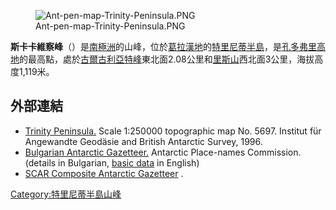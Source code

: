 [[Image:Ant-pen-map-Trinity-Peninsula.PNG|thumb]]

{{coord|63|48|58|S|58|35|27|W|display=title}}

'''斯卡卡維察峰'''（{{lang-en|Skakavitsa Peak}}）是[[南極洲|南極洲]]的山峰，位於[[葛拉漢地|葛拉漢地]]的[[特里尼蒂半島|特里尼蒂半島]]，是[[孔多弗里高地|孔多弗里高地]]的最高點，處於[[古爾古利亞特峰|古爾古利亞特峰]]東北面2.08公里和[[里斯山|里斯山]]西北面3公里，海拔高度1,119米。

==外部連結==
* [https://web.archive.org/web/20131002100340/http://www.bkg.bund.de/nn_193194/DE/Bundesamt/Downloads/Kostenlose-Karten/Antarktis-Karten/Satellitenbildkarten/Scale250/Daten/Trinity-Peninsula%2CtemplateId%3Draw%2Cproperty%3DpublicationFile.pdf/Trinity-Peninsula.pdf Trinity Peninsula.] Scale 1:250000 topographic map No. 5697. Institut für Angewandte Geodäsie and British Antarctic Survey, 1996.
* [http://apcbg.org/gazet-bg.doc Bulgarian Antarctic Gazetteer.] {{Wayback|url=http://apcbg.org/gazet-bg.doc |date=20160206203828 }} Antarctic Place-names Commission. (details in Bulgarian, [http://apcbg.org/gazet.htm basic data] {{Wayback|url=http://apcbg.org/gazet.htm |date=20160304071225 }} in English)
* [http://data.aad.gov.au/aadc/gaz/scar/ SCAR Composite Antarctic Gazetteer] {{WebCite|url=https://www.webcitation.org/5ug2CfC7m?url=http://data.aad.gov.au/aadc/gaz/scar/ |date=20101202140255 |dateformat=iso }}.

{{DEFAULTSORT:Skakavitsa Peak}}
[[Category:特里尼蒂半島山峰|Category:特里尼蒂半島山峰]]


{{TrinityPeninsula-geo-stub}}